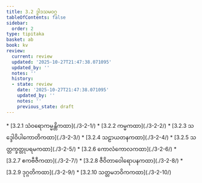 ```yaml
---
title: 3.2 ဒွါဒသမဝဂ္ဂ
tableOfContents: false
sidebar:
  order: 2
type: tipitaka
basket: ab
book: kv
review:
  current: review
  updated: '2025-10-27T21:47:38.071095'
  updated_by: ''
  notes: ''
  history:
  - state: review
    date: '2025-10-27T21:47:38.071095'
    updated_by: ''
    notes: ''
    previous_state: draft
---
```



<ReviewStatus review={frontmatter.review} showDetails={true} />

<HypothesisAnnotation frontmatter={frontmatter} />

<DynamicBreadcrumb />



<TableOfContents book="kv" section="3.2">
* [3.2.1 သံဝရောကမ္မန္တိကထာ](./3-2-1/)
* [3.2.2 ကမ္မကထာ](./3-2-2/)
* [3.2.3 သဒ္ဒေါဝိပါကောတိကထာ](./3-2-3/)
* [3.2.4 သဠာယတနကထာ](./3-2-4/)
* [3.2.5 သတ္တက္ခတ္တုပရမကထာ](./3-2-5/)
* [3.2.6 ကောလံကောလကထာ](./3-2-6/)
* [3.2.7 ဧကဗီဇီကထာ](./3-2-7/)
* [3.2.8 ဇီဝိတာဝေါရောပနကထာ](./3-2-8/)
* [3.2.9 ဒုဂ္ဂတိကထာ](./3-2-9/)
* [3.2.10 သတ္တမဘဝိကကထာ](./3-2-10/)
</TableOfContents>